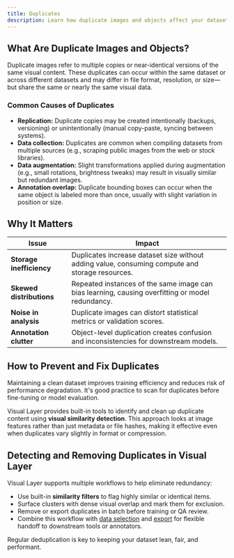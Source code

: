```yaml
---
title: Duplicates
description: Learn how duplicate images and objects affect your dataset, and how to detect and remove them using Visual Layer.
---
```


## What Are Duplicate Images and Objects?

Duplicate images refer to multiple copies or near-identical versions of the same visual content. These duplicates can occur within the same dataset or across different datasets and may differ in file format, resolution, or size—but share the same or nearly the same visual data.

### Common Causes of Duplicates

- **Replication:** Duplicate copies may be created intentionally (backups, versioning) or unintentionally (manual copy-paste, syncing between systems).
- **Data collection:** Duplicates are common when compiling datasets from multiple sources (e.g., scraping public images from the web or stock libraries).
- **Data augmentation:** Slight transformations applied during augmentation (e.g., small rotations, brightness tweaks) may result in visually similar but redundant images.
- **Annotation overlap:** Duplicate bounding boxes can occur when the same object is labeled more than once, usually with slight variation in position or size.

## Why It Matters

<div className="integrations-table">

| Issue | Impact |
|-------|--------|
| **Storage inefficiency** | Duplicates increase dataset size without adding value, consuming compute and storage resources. |
| **Skewed distributions** | Repeated instances of the same image can bias learning, causing overfitting or model redundancy. |
| **Noise in analysis** | Duplicate images can distort statistical metrics or validation scores. |
| **Annotation clutter** | Object-level duplication creates confusion and inconsistencies for downstream models. |

</div>

## How to Prevent and Fix Duplicates

Maintaining a clean dataset improves training efficiency and reduces risk of performance degradation. It's good practice to scan for duplicates before fine-tuning or model evaluation.

Visual Layer provides built-in tools to identify and clean up duplicate content using **visual similarity detection**. This approach looks at image features rather than just metadata or file hashes, making it effective even when duplicates vary slightly in format or compression.

## Detecting and Removing Duplicates in Visual Layer

Visual Layer supports multiple workflows to help eliminate redundancy:

- Use built-in **similarity filters** to flag highly similar or identical items.
- Surface clusters with dense visual overlap and mark them for exclusion.
- Remove or export duplicates in batch before training or QA review.
- Combine this workflow with [data selection](https://dash.readme.com/project/visual-layer2/v1.0/docs/data-selection-using-visual-layer) and [export](https://dash.readme.com/project/visual-layer2/v1.0/docs/export-data) for flexible handoff to downstream tools or annotators.

Regular deduplication is key to keeping your dataset lean, fair, and performant.
